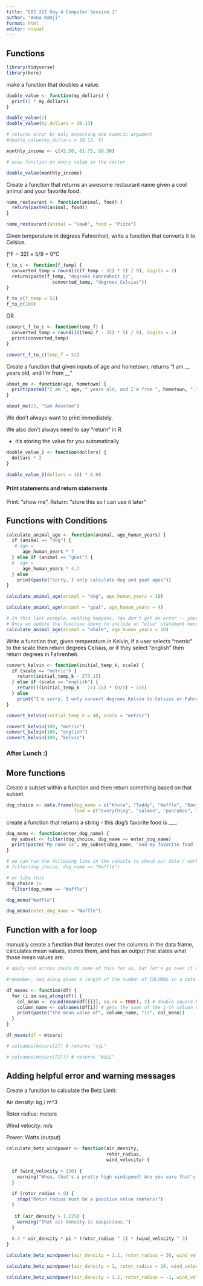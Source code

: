 ```yaml
---
title: "EDS 221 Day 4 Computer Session 1"
author: "Anna Ramji"
format: html
editor: visual
---
```


## Functions

```r
library(tidyverse)
library(here)
```

make a function that doubles a value.

```r
double_value <- function(my_dollars) {
  print(2 * my_dollars)
}
```

```r
double_value(2)
double_value(my_dollars = 10.13)
```

```r
# returns error bc only expecting one numeric argument
#double_value(my_dollars = 10.13, 5)
```

```r
monthly_income <- c(42.50, 61.75, 89.50)

# uses function on every value in the vector 

double_value(monthly_income)
```

Create a function that returns an awesome restaurant name given a cool animal and your favorite food.

```r
name_restaurant <- function(animal, food) {
  return(paste0(animal, food))
}
```

```r
name_restaurant(animal = "Hawk", food = "Pizza")
```

Given temperature in degrees Fahrenheit, write a function that converts it to Celsius.

(°F − 32) × 5/9 = 0°C

```r
f_to_c <- function(f_temp) {
  converted_temp = round((((f_temp - 32) * 5) / 9), digits = 2)
  return(paste(f_temp, "degrees Fahrenheit is",
                 converted_temp, "degrees Celsius"))
}
```

```r
f_to_c(f_temp = 52)
f_to_c(100)
```

OR

```r
convert_f_to_c <- function(temp_f) {
  converted_temp = round((((temp_f - 32) * 5) / 9), digits = 2)
  print(converted_temp)
}
```

```r
convert_f_to_c(temp_f = 52)
```

Create a function that given inputs of age and hometown, returns "I am \_\_ years old, and I'm from \_\_"

```r
about_me <- function(age, hometown) {
  print(paste0("I am ", age, " years old, and I'm from ", hometown, "."))
}
```

```r
about_me(23, "San Anselmo")
```

We don't always want to print immediately.

We also don't always need to say "return" in R

-   it's storing the value for you automatically

```r
double_value_2 <- function(dollars) {
  dollars * 2
}
```

```r
double_value_2(dollars = 10) * 0.08
```

#### Print statements and return statements

Print: "show me", Return: "store this so I can use it later"

## Functions with Conditions

```r
calculate_animal_age <- function(animal, age_human_years) {
  if (animal == "dog") {
   # age = 
      age_human_years * 7
  } else if (animal == "goat") {
  #  age = 
      age_human_years * 4.7
  } else 
    print(paste("Sorry, I only calculate dog and goat ages"))
}
```

```r
calculate_animal_age(animal = "dog", age_human_years = 10)

calculate_animal_age(animal = "goat", age_human_years = 4)

# in this last example, nothing happens. You don't get an error -- your if statements aren't even evaluated. 
# Once we update the function above to include an "else" statement message, we get a more helpful experience. 
calculate_animal_age(animal = "whale", age_human_years = 10)
```

Write a function that, given temperature in Kelvin, if a user selects "metric" to the scale then return degrees Celsius, or if they select "english" then return degrees in Fahrenheit.

```r
convert_kelvin <- function(initial_temp_k, scale) {
  if (scale == "metric") {
    return(initial_temp_k - 273.15)
  } else if (scale == "english") {
    return(((initial_temp_k - 273.15) * (9/5) + 32))
  } else
    print("I'm sorry, I only convert degrees Kelvin to Celsius or Fahrenheit")
}
```

```r
convert_kelvin(initial_temp_k = 40, scale = "metric")
```

```r
convert_kelvin(100, "metric")
convert_kelvin(100, "english")
convert_kelvin(100, "kelvin")
```

### After Lunch :)

## More functions

Create a subset within a function and then return something based on that subset.

```r
dog_choice <- data.frame(dog_name = c("Khora", "Teddy", "Waffle", "Banjo", "Tallie"), 
                         food = c("everything", "salmon", "pancakes", "chicken", "enchiladas"))

```

create a function that returns a string - this dog's favorite food is \_\_\_.

```r

dog_menu <- function(enter_dog_name) {
  my_subset <- filter(dog_choice, dog_name == enter_dog_name)
  print(paste("My name is", my_subset$dog_name, "and my favorite food is", my_subset$food))
}
```

```r
# we can run the following line in the console to check our data / work 
# filter(dog_choice, dog_name == "Waffle")
```

```r
# or like this
dog_choice |> 
  filter(dog_name == "Waffle")
```

```r
dog_menu("Waffle")

dog_menu(enter_dog_name = "Waffle")
```

## Function with a for loop

manually create a function that iterates over the columns in the data frame, calculates mean values, stores them, and has an output that states what those mean values are.

```r
# apply and across could do some of this for us, but let's go over it w for loops for practice!

#remember, seq_along gives a length of the number of COLUMNS in a data frame!

df_means <- function(df) {
  for (i in seq_along(df)) {
    col_mean <- round(mean(df[[i]], na.rm = TRUE), 2) # double square brakcets to get just the vector of values from that column in the data frame.
    column_name <- colnames(df[i]) # gets the name of the i-th column of the data frame
    print(paste("The mean value of", column_name, "is", col_mean))
  }
}
```

```r
df_means(df = mtcars)
```

```r
# colnames(mtcars[2]) # returns "cyL"

# colnames(mtcars[[2]]) # returns "NULL"
```

## Adding helpful error and warning messages

Create a function to calculate the Betz Limit:

Air density: kg / m\^3

Rotor radius: meters

Wind velocity: m/s

Power: Watts (output)

```r
calculate_betz_windpower <- function(air_density,
                                     rotor_radius,
                                     wind_velocity) {
  
  if (wind_velocity > 130) {
    warning("Whoa, that's a pretty high windspeed! Are you sure that's correct?")
  }
  
  if (rotor_radius < 0) {
    stop("Rotor radius must be a positive value (meters)")
  }
  
   if (air_density > 1.225) {
    warning("That air density is suspicious.")
  }
  
  0.3 * air_density * pi * (rotor_radius ^ 2) * (wind_velocity ^ 3)
}
```

```r
calculate_betz_windpower(air_density = 1.2, rotor_radius = 30, wind_velocity = 50)
```

```r
calculate_betz_windpower(air_density = 1, rotor_radius = 20, wind_velocity = 1020)
```

```r
calculate_betz_windpower(air_density = 1.2, rotor_radius = -1, wind_velocity = 100)
```
